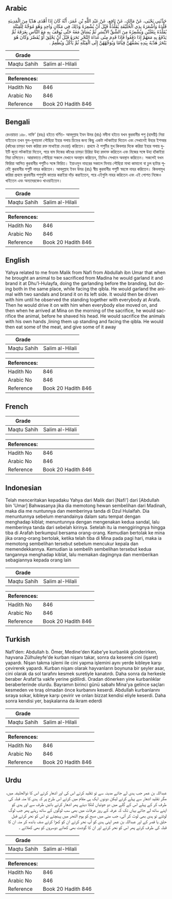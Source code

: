 ## Arabic


<div dir="rtl" lang="ar" style={{fontSize:'larger',backgroundColor:'#f8f9fa',padding:20}}>
حَدَّثَنِي يَحْيَى، عَنْ مَالِكٍ، عَنْ نَافِعٍ، عَنْ عَبْدِ اللَّهِ بْنِ عُمَرَ، أَنَّهُ كَانَ إِذَا أَهْدَى هَدْيًا مِنَ الْمَدِينَةِ قَلَّدَهُ وَأَشْعَرَهُ بِذِي الْحُلَيْفَةِ يُقَلِّدُهُ قَبْلَ أَنْ يُشْعِرَهُ وَذَلِكَ فِي مَكَانٍ وَاحِدٍ وَهُوَ مُوَجَّهٌ لِلْقِبْلَةِ يُقَلِّدُهُ بِنَعْلَيْنِ وَيُشْعِرُهُ مِنَ الشِّقِّ الأَيْسَرِ ثُمَّ يُسَاقُ مَعَهُ حَتَّى يُوقَفَ بِهِ مَعَ النَّاسِ بِعَرَفَةَ ثُمَّ يَدْفَعُ بِهِ مَعَهُمْ إِذَا دَفَعُوا فَإِذَا قَدِمَ مِنًى غَدَاةَ النَّحْرِ نَحَرَهُ قَبْلَ أَنْ يَحْلِقَ أَوْ يُقَصِّرَ وَكَانَ هُوَ يَنْحَرُ هَدْيَهُ بِيَدِهِ يَصُفُّهُنَّ قِيَامًا وَيُوَجِّهُهُنَّ إِلَى الْقِبْلَةِ ثُمَّ يَأْكُلُ وَيُطْعِمُ ‏.‏
</div>
<div style={{backgroundColor:'#f8f9fa',padding:20, marginBottom: 10}}><table> <thead> <tr> <th>Grade</th> <th></th> </tr> </thead> <tbody> <tr><td>Maqtu Sahih</td><td>Salim al-Hilali</td></tr></tbody></table><table> <thead> <tr> <th>References:</th> <th></th> </tr> </thead> <tbody><tr><td>Hadith No</td><td>846</td></tr><tr><td>Arabic No</td><td>846</td></tr><tr><td>Reference</td><td>Book 20 Hadith 846</td></tr></tbody></table></div>

## Bengali


<div dir="ltr" lang="bn" style={{fontSize:'larger',backgroundColor:'#f8f9fa',padding:20}}>
রেওয়ায়ত ১৪৮. নাফি’ (রহঃ) হইতে বর্ণিত- আবদুল্লাহ ইবন উমর (রাঃ) মদীনা হইতে যখন কুরবানীর পশু (হাদয়ী) নিয়া যাইতেন তখন যুল-হুলায়ফা পৌছিয়া ইহার গলায় চিহ্নের জন্য কিছু একটা লটকাইয়া দিতেন এবং সেখানেই উহার ইশআর (কাঁধের চামড়া যখম করিয়া রক্ত মাখাইয়া দেওয়া) করিতেন। প্রথমে ঐ পশুটির মুখ কিবলার দিকে করিয়া ইহার গলায় দুইটি জুতা লটকাইয়া দিতেন, পরে বাম দিকের কাঁধের চামড়া চিরিয়া উহা রক্তাক্ত করিতেন এবং নিজের সঙ্গে উহা হাঁকাইয়া নিয়া চলিতেন। আরাফাতে পৌছিয়া সকলে যেখানে অবস্থান করিতেন, তিনিও সেখানে অবস্থান করিতেন। সকলেই যখন ফিরিয়া আসিত কুরবানীর পশুটিও সঙ্গে ফিরিত। ইয়াওমুন নাহরের সকালে মিনায় পৌছিয়া মাথা কামানো বা চুল ছাটার পূর্বেই কুরবানীর পশুটি নাহর করিতেন। আবদুল্লাহ ইবন উমর (রাঃ) স্বীয় কুরবানীর পশুটি স্বহস্তে নাহর করিতেন। কিবলামুখ করিয়া প্রথমে কুরবানীর পশুগুলি কাতার করাইয়া দাঁড় করাইতেন, পরে এইগুলি নাহর করিতেন এবং এই গোশত নিজেও খাইতেন এবং অন্যদেরকেও খাওয়াইতেন।
</div>
<div style={{backgroundColor:'#f8f9fa',padding:20, marginBottom: 10}}><table> <thead> <tr> <th>Grade</th> <th></th> </tr> </thead> <tbody> <tr><td>Maqtu Sahih</td><td>Salim al-Hilali</td></tr></tbody></table><table> <thead> <tr> <th>References:</th> <th></th> </tr> </thead> <tbody><tr><td>Hadith No</td><td>846</td></tr><tr><td>Arabic No</td><td>846</td></tr><tr><td>Reference</td><td>Book 20 Hadith 846</td></tr></tbody></table></div>

## English


<div dir="ltr" lang="en" style={{fontSize:'larger',backgroundColor:'#f8f9fa',padding:20}}>
Yahya related to me from Malik from Nafi from Abdullah ibn Umar that when he brought an animal to be sacrificed from Madina he would garland it and brand it at Dhu'l-Hulayfa, doing the garlanding before the branding, but doing both in the same place, while facing the qibla. He would garland the animal with two sandals and brand it on its left side. It would then be driven with him until he observed the standing together with everybody at Arafa. Then he would drive it on with him when everybody else moved on, and then when he arrived at Mina on the morning of the sacrifice, he would sacrifice the animal, before he shaved his head. He would sacrifice the animals with his own hands ,lining them up standing and facing the qibla. He would then eat some of the meat, and give some of it away
</div>
<div style={{backgroundColor:'#f8f9fa',padding:20, marginBottom: 10}}><table> <thead> <tr> <th>Grade</th> <th></th> </tr> </thead> <tbody> <tr><td>Maqtu Sahih</td><td>Salim al-Hilali</td></tr></tbody></table><table> <thead> <tr> <th>References:</th> <th></th> </tr> </thead> <tbody><tr><td>Hadith No</td><td>846</td></tr><tr><td>Arabic No</td><td>846</td></tr><tr><td>Reference</td><td>Book 20 Hadith 846</td></tr></tbody></table></div>

## French


<div dir="ltr" lang="fr" style={{fontSize:'larger',backgroundColor:'#f8f9fa',padding:20}}>

</div>
<div style={{backgroundColor:'#f8f9fa',padding:20, marginBottom: 10}}><table> <thead> <tr> <th>Grade</th> <th></th> </tr> </thead> <tbody> <tr><td>Maqtu Sahih</td><td>Salim al-Hilali</td></tr></tbody></table><table> <thead> <tr> <th>References:</th> <th></th> </tr> </thead> <tbody><tr><td>Hadith No</td><td>846</td></tr><tr><td>Arabic No</td><td>846</td></tr><tr><td>Reference</td><td>Book 20 Hadith 846</td></tr></tbody></table></div>

## Indonesian


<div dir="ltr" lang="id" style={{fontSize:'larger',backgroundColor:'#f8f9fa',padding:20}}>
Telah menceritakan kepadaku Yahya dari Malik dari [Nafi'] dari [Abdullah bin 'Umar] Bahwasanya jika dia memotong hewan sembelihan dari Madinah, maka dia me nuntunnya dan memberinya tanda di Dzul Hulaifah. Dia menuntunnya sebelum menandainya dalam satu tempat dengan menghadap kiblat; menuntunnya dengan mengenakan kedua sandal, lalu memberinya tanda dari sebelah kirinya. Setelah itu ia menggiringnya hingga tiba di Arafah berkumpul bersama orang-orang. Kemudian bertolak ke mina jika orang-orang bertolak, ketika telah tiba di Mina pada pagi hari, maka ia memotong sembelihan tersebut sebelum mencukur kepala dan memendekkannya. Kemudian ia sembelih sembelihan tersebut kedua tangannya menghadap kiblat, lalu memakan dagingnya dan memberikan sebagiannya kepada orang lain
</div>
<div style={{backgroundColor:'#f8f9fa',padding:20, marginBottom: 10}}><table> <thead> <tr> <th>Grade</th> <th></th> </tr> </thead> <tbody> <tr><td>Maqtu Sahih</td><td>Salim al-Hilali</td></tr></tbody></table><table> <thead> <tr> <th>References:</th> <th></th> </tr> </thead> <tbody><tr><td>Hadith No</td><td>846</td></tr><tr><td>Arabic No</td><td>846</td></tr><tr><td>Reference</td><td>Book 20 Hadith 846</td></tr></tbody></table></div>

## Turkish


<div dir="ltr" lang="tr" style={{fontSize:'larger',backgroundColor:'#f8f9fa',padding:20}}>
Nafî'den: Abdullah b. Ömer, Medine'den Kabe'ye kurbanlık gönderirken, hayvana Zülhuleyfe'de kurban nişanı takar, sonra da keserek cini (işaret) yapardı. Nişan takma işlemi ile cini yapma işlemini aynı yerde kıbleye karşı çevirerek yapardı. Kurban nişanı olarak hayvanların boynuna bir şeyler asar, cini olarak da sol tarafını kesmek suretiyle kanatırdı. Daha sonra da herkesle beraber Arafat'ta vakfe yerine gidilirdi. Oradan dönerken yine kurbanlıklar beraberlerinde olurdu. Bayramın birinci günü sabahı Mina'ya gelince saçları kesmeden ve tıraş olmadan önce kurbanını keserdi. Abdullah kurbanlarını sıraya sokar, kıbleye karşı çevirir ve onları bizzat kendisi eliyle keserdi. Daha sonra kendisi yer, başkalarına da ikram ederdi
</div>
<div style={{backgroundColor:'#f8f9fa',padding:20, marginBottom: 10}}><table> <thead> <tr> <th>Grade</th> <th></th> </tr> </thead> <tbody> <tr><td>Maqtu Sahih</td><td>Salim al-Hilali</td></tr></tbody></table><table> <thead> <tr> <th>References:</th> <th></th> </tr> </thead> <tbody><tr><td>Hadith No</td><td>846</td></tr><tr><td>Arabic No</td><td>846</td></tr><tr><td>Reference</td><td>Book 20 Hadith 846</td></tr></tbody></table></div>

## Urdu


<div dir="rtl" lang="ur" style={{fontSize:'larger',backgroundColor:'#f8f9fa',padding:20}}>
عبداللہ بن عمر جب ہدی لے جاتے مدینہ سے تو تقلید کرتے اس کی اور اشعار کرتے اس کا ذوالحلیفہ میں، مگر تقلید اشعار سے پہلے کرتے لیکن دونوں ایک ہی مقام میں کرتے اس طرح پر کہ ہدی کا منہ قبلہ کی طرف کر کے پہلے اس کے گلے میں دو جوتیاں لٹکا دیتے پھر اشعار کرتے بائیں طرف سے اور ہدی کو اپنے ساتھ لے جاتے یہاں تک کہ عرفہ کے روز عرفات میں بھی سب لوگوں کے ساتھ رہتے پھر جب لوگ لوٹتے تو ہدی بھی لوٹ کر آتی، جب منی میں صبح کو یوم النحر میں پہنچتے تو اس کو نحر کرتے قبل حلق یا قصر کے اور عبداللہ بن عمر اپنی ہدی کو آپ نحر کرتے ان کو کھڑا کرتے صف باندھ کر منہ ان کا قبلہ کی طرف کرتے پھر اس کو نحر کرتے اور ان کا گوشت بھی کھاتے دوسروں کو بھی کھلاتے ۔
</div>
<div style={{backgroundColor:'#f8f9fa',padding:20, marginBottom: 10}}><table> <thead> <tr> <th>Grade</th> <th></th> </tr> </thead> <tbody> <tr><td>Maqtu Sahih</td><td>Salim al-Hilali</td></tr></tbody></table><table> <thead> <tr> <th>References:</th> <th></th> </tr> </thead> <tbody><tr><td>Hadith No</td><td>846</td></tr><tr><td>Arabic No</td><td>846</td></tr><tr><td>Reference</td><td>Book 20 Hadith 846</td></tr></tbody></table></div>